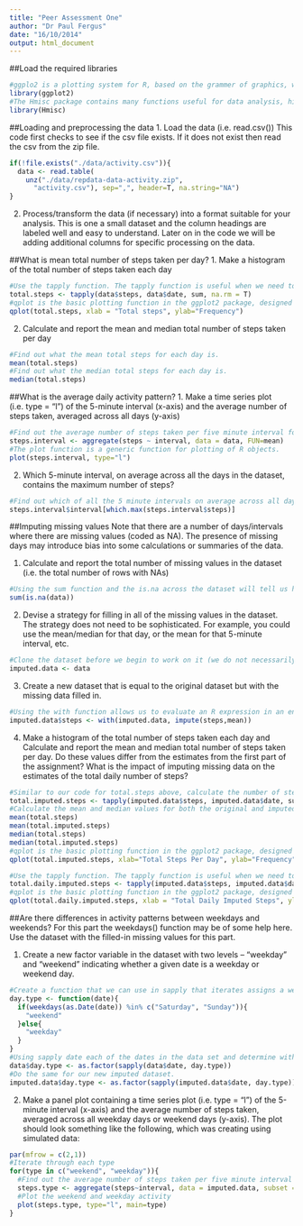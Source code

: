 ```yaml
---
title: "Peer Assessment One"
author: "Dr Paul Fergus"
date: "16/10/2014"
output: html_document
---
```


##Load the required libraries
```r
#ggplo2 is a plotting system for R, based on the grammer of graphics, which tries to take the good parts of base and lattice graphics and none of the bad parts. It takes care of many of the fiddly detials that make plotting a hassele (like drawing legents) as well as providing a powerful model of graphics that makes it each to produce complex multi-layered graphics. 
library(ggplot2)
#The Hmisc package contains many functions useful for data analysis, high-level graphics, utility operations, functions for computing sample size and power, importing datasets, imputing missing values, advanced table making, variable clustering, character string manipulation, conversion of R objects to LaTeX code, and recoding variables. In this project we are utilising this package to impute missing values in our dataset. 
library(Hmisc)
```

##Loading and preprocessing the data
1. Load the data (i.e. read.csv())
This code first checks to see if the csv file exists. If it does not exist then
read the csv from the zip file. 

```r
if(!file.exists("./data/activity.csv")){
  data <- read.table(
    unz("./data/repdata-data-activity.zip", 
      "activity.csv"), sep=",", header=T, na.string="NA")
}
```

2. Process/transform the data (if necessary) into a format suitable for your analysis. This is one a small dataset and the column headings are labeled well and easy to understand. Later on in the code we will be adding additional columns for specific processing on the data. 

##What is mean total number of steps taken per day?
1. Make a histogram of the total number of steps taken each day

```r
#Use the tapply function. The tapply function is useful when we need to break up a vector inot groups defined by some classifying factor, compute a function on the subsets, and return the results in a convinient form. You can even specify multiple factors as the grouping variables, for example treatment and sex. In our example we are using steps and date, i.e. the number of steps taken per day. The function we are using is the sum, given that we want to know what the total number of steps take per day is. We would also like to remove any missing values.
total.steps <- tapply(data$steps, data$date, sum, na.rm = T)
#qplot is the basic plotting function in the ggplot2 package, designed to be familiar if you are used to plot from the base package. It is a convenient wrapper for creating a number of different types of plots using a consistent calling scheme. 
qplot(total.steps, xlab = "Total steps", ylab="Frequency")
```

2. Calculate and report the mean and median total number of steps taken per day

```r
#Find out what the mean total steps for each day is.
mean(total.steps)
#Find out what the median total steps for each day is.
median(total.steps)
```

##What is the average daily activity pattern?
1. Make a time series plot (i.e. type = "l") of the 5-minute interval (x-axis) and the average number of steps taken, averaged across all days (y-axis)

```r
#Find out the average number of steps taken per five minute interval for each ofthe days. The aggreggate function splits the data into subsets, computes summary statistics for each, and returns the result in a convenient form. In our instance it calculates the mean number of steps per interval period (5 minute blocks), across all of the days. 
steps.interval <- aggregate(steps ~ interval, data = data, FUN=mean)
#The plot function is a generic function for plotting of R objects. 
plot(steps.interval, type="l")
```

2. Which 5-minute interval, on average across all the days in the dataset, contains the maximum number of steps?

```r
#Find out which of all the 5 minute intervals on average across all days has the maximum number of steps. Using the which.max function and the average number of steps it is possible to determine the location, i.e. index, of the maximum of a numeric (or logical) vector.
steps.interval$interval[which.max(steps.interval$steps)]
```

##Imputing missing values
Note that there are a number of days/intervals where there are missing values (coded as NA). The presence of missing days may introduce bias into some calculations or summaries of the data.

1. Calculate and report the total number of missing values in the dataset (i.e. the total number of rows with NAs)

```r
#Using the sum function and the is.na across the dataset will tell us how many missing values we have in our dataset. 
sum(is.na(data))
```

2. Devise a strategy for filling in all of the missing values in the dataset. The strategy does not need to be sophisticated. For example, you could use the mean/median for that day, or the mean for that 5-minute interval, etc.

```r
#Clone the dataset before we begin to work on it (we do not necessarily want to alter the original dataset)
imputed.data <- data
```

3. Create a new dataset that is equal to the original dataset but with the missing data filled in.

```r
#Using the with function allows us to evaluate an R expression in an environment constructed from the data and modify the original data. Here our imputed.data is used as our environment and impute uses steps from that environment to compute a mean value and replace that value. The impute function involves filling the NAs with constants, with a specified single valued fuunction of the non-NAs, or from a sample (with replacement) from the non-NA values. Basically this code replaces our missing values with mean values from our non-NA values. 
imputed.data$steps <- with(imputed.data, impute(steps,mean))
```

4. Make a histogram of the total number of steps taken each day and Calculate and report the mean and median total number of steps taken per day. Do these values differ from the estimates from the first part of the assignment? What is the impact of imputing missing data on the estimates of the total daily number of steps?

```r
#Similar to our code for total.steps above, calculate the number of steps taken each day using our new imputed dataset. Work out what hte mean and median total number of steps taken per day and compate these new imputed mean and median values from the previous dataset that contained the missing values. The values differ however this are not significant changes
total.imputed.steps <- tapply(imputed.data$steps, imputed.data$date, sum)
#Calculate the mean and median values for both the original and imputed datasets. 
mean(total.steps)
mean(total.imputed.steps)
median(total.steps)
median(total.imputed.steps)
#qplot is the basic plotting function in the ggplot2 package, designed to be familiar if you are used to plot from the base package. It is a convenient wrapper for creating a number of different types of plots using a consistent calling scheme. 
qplot(total.imputed.steps, xlab="Total Steps Per Day", ylab="Frequency")

#Use the tapply function. The tapply function is useful when we need to break up a vector inot groups defined by some classifying factor, compute a function on the subsets, and return the results in a convinient form. You can even specify multiple factors as the grouping variables, for example treatment and sex. In our example we are using steps and date, i.e. the number of steps taken per day. The function we are using is the sum, given that we want to know what the total number of steps take per day is. We would also like to remove any missing values.
total.daily.imputed.steps <- tapply(imputed.data$steps, imputed.data$date, sum, na.rm = T)
#qplot is the basic plotting function in the ggplot2 package, designed to be familiar if you are used to plot from the base package. It is a convenient wrapper for creating a number of different types of plots using a consistent calling scheme. 
qplot(total.daily.imputed.steps, xlab = "Total Daily Imputed Steps", ylab="Frequency")

```

##Are there differences in activity patterns between weekdays and weekends?
For this part the weekdays() function may be of some help here. Use the dataset with the filled-in missing values for this part.

1. Create a new factor variable in the dataset with two levels – “weekday” and “weekend” indicating whether a given date is a weekday or weekend day.

```r
#Create a function that we can use in sapply that iterates assigns a weekday or weekend factor to our data based on date so that we can compate activity in the weekdays and weekend.  
day.type <- function(date){
  if(weekdays(as.Date(date)) %in% c("Saturday", "Sunday")){
    "weekend"
  }else{
    "weekday"
  }
}
#Using sapply date each of the dates in the data set and determine with the date falls with a weekday or weekend. The lapply function returns a list of the same length as X, each eleement of which is the result of applying FUN to the corresponding element of X. sapply is a user-friendly version and wrapper of lapply by default returning a vectro, matrix or, if simplify = "array", an arrray if appropriate. 
data$day.type <- as.factor(sapply(data$date, day.type))
#Do the same for our new imputed dataset. 
imputed.data$day.type <- as.factor(sapply(imputed.data$date, day.type))
```
2. Make a panel plot containing a time series plot (i.e. type = "l") of the 5-minute interval (x-axis) and the average number of steps taken, averaged across all weekday days or weekend days (y-axis). The plot should look something like the following, which was creating using simulated data:
```r
par(mfrow = c(2,1))
#Iterate through each type
for(type in c("weekend", "weekday")){
  #Find out the average number of steps taken per five minute interval for each ofthe days, subsetted by weekday and weekend. The aggreggate function splits the data into subsets, computes summary statistics for each, and returns the result in a convenient form. In our instance it calculates the mean number of steps per interval period (5 minute blocks), across all of the days. 
  steps.type <- aggregate(steps~interval, data = imputed.data, subset = imputed.data$day.type  == type, FUN=mean)
  #Plot the weekend and weekday activity
  plot(steps.type, type="l", main=type)
}
```
